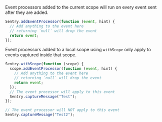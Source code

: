 Event processors added to the current scope will run on every event sent after they are added.

```javascript
Sentry.addEventProcessor(function (event, hint) {
  // Add anything to the event here
  // returning `null` will drop the event
  return event;
});
```

Event processors added to a local scope using `withScope` only apply to events captured inside that scope.

```javascript
Sentry.withScope(function (scope) {
  scope.addEventProcessor(function (event, hint) {
    // Add anything to the event here
    // returning `null` will drop the event
    return event;
  });
  // The event processor will apply to this event
  Sentry.captureMessage("Test");
});

// The event processor will NOT apply to this event
Sentry.captureMessage("Test2");
```
